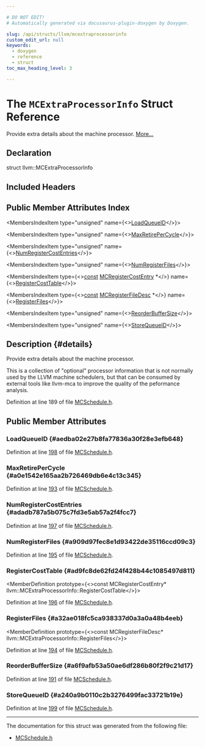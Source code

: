 ```yaml
---

# DO NOT EDIT!
# Automatically generated via docusaurus-plugin-doxygen by Doxygen.

slug: /api/structs/llvm/mcextraprocessorinfo
custom_edit_url: null
keywords:
  - doxygen
  - reference
  - struct
toc_max_heading_level: 3

---
```





# The `MCExtraProcessorInfo` Struct Reference

<DoxygenPage pluginConfig={pluginConfig}>

Provide extra details about the machine processor. <a href="#details">More...</a>

## Declaration

<CodeBlock>struct llvm::MCExtraProcessorInfo</CodeBlock>

## Included Headers

<IncludesList>
<IncludesListItem
  filePath="llvm/MC/MCSchedule.h"
  permalink="/docs/api/files/include/include/llvm/include/llvm/mc/mcschedule-h"
  isLocal="true" />
</IncludesList>

## Public Member Attributes Index

<MembersIndex>

<MembersIndexItem
  type="unsigned"
  name={<><a href="#aedba02e27b8fa77836a30f28e3efb648">LoadQueueID</a></>}>
</MembersIndexItem>

<MembersIndexItem
  type="unsigned"
  name={<><a href="#a0e1542e165aa2b726469db6e4c13c345">MaxRetirePerCycle</a></>}>
</MembersIndexItem>

<MembersIndexItem
  type="unsigned"
  name={<><a href="#adadb787a5b075c7fd3e5ab57a2f4fcc7">NumRegisterCostEntries</a></>}>
</MembersIndexItem>

<MembersIndexItem
  type="unsigned"
  name={<><a href="#a909d97fec8e1d93422de35116ccd09c3">NumRegisterFiles</a></>}>
</MembersIndexItem>

<MembersIndexItem
  type={<><a href="/docs/api/files/lib/lib/target/lib/target/aarch64/aarch64promoteconstant-cpp/#a90f8350fecae261c25be85d38b451bff">const</a> <a href="/docs/api/structs/llvm/mcregistercostentry">MCRegisterCostEntry</a> &#42;</>}
  name={<><a href="#ad9fc8de62fd24f428b44c1085497d811">RegisterCostTable</a></>}>
</MembersIndexItem>

<MembersIndexItem
  type={<><a href="/docs/api/files/lib/lib/target/lib/target/aarch64/aarch64promoteconstant-cpp/#a90f8350fecae261c25be85d38b451bff">const</a> <a href="/docs/api/structs/llvm/mcregisterfiledesc">MCRegisterFileDesc</a> &#42;</>}
  name={<><a href="#a32ae018fc5ca938337d0a3a0a48b4eeb">RegisterFiles</a></>}>
</MembersIndexItem>

<MembersIndexItem
  type="unsigned"
  name={<><a href="#a6f9afb53a50ae6df286b80f2f9c21d17">ReorderBufferSize</a></>}>
</MembersIndexItem>

<MembersIndexItem
  type="unsigned"
  name={<><a href="#a240a9b0110c2b3276499fac33721b19e">StoreQueueID</a></>}>
</MembersIndexItem>

</MembersIndex>

## Description {#details}

Provide extra details about the machine processor.

This is a collection of &quot;optional&quot; processor information that is not normally used by the LLVM machine schedulers, but that can be consumed by external tools like llvm-mca to improve the quality of the peformance analysis.

Definition at line 189 of file <a href="/docs/api/files/include/include/llvm/include/llvm/mc/mcschedule-h">MCSchedule.h</a>.

<SectionDefinition>

## Public Member Attributes

### LoadQueueID {#aedba02e27b8fa77836a30f28e3efb648}

<MemberDefinition
  prototype="unsigned llvm::MCExtraProcessorInfo::LoadQueueID">

Definition at line <a href="/docs/api/files/include/include/llvm/include/llvm/mc/mcschedule-h/#l00198">198</a> of file <a href="/docs/api/files/include/include/llvm/include/llvm/mc/mcschedule-h">MCSchedule.h</a>.
</MemberDefinition>

### MaxRetirePerCycle {#a0e1542e165aa2b726469db6e4c13c345}

<MemberDefinition
  prototype="unsigned llvm::MCExtraProcessorInfo::MaxRetirePerCycle">

Definition at line <a href="/docs/api/files/include/include/llvm/include/llvm/mc/mcschedule-h/#l00193">193</a> of file <a href="/docs/api/files/include/include/llvm/include/llvm/mc/mcschedule-h">MCSchedule.h</a>.
</MemberDefinition>

### NumRegisterCostEntries {#adadb787a5b075c7fd3e5ab57a2f4fcc7}

<MemberDefinition
  prototype="unsigned llvm::MCExtraProcessorInfo::NumRegisterCostEntries">

Definition at line <a href="/docs/api/files/include/include/llvm/include/llvm/mc/mcschedule-h/#l00197">197</a> of file <a href="/docs/api/files/include/include/llvm/include/llvm/mc/mcschedule-h">MCSchedule.h</a>.
</MemberDefinition>

### NumRegisterFiles {#a909d97fec8e1d93422de35116ccd09c3}

<MemberDefinition
  prototype="unsigned llvm::MCExtraProcessorInfo::NumRegisterFiles">

Definition at line <a href="/docs/api/files/include/include/llvm/include/llvm/mc/mcschedule-h/#l00195">195</a> of file <a href="/docs/api/files/include/include/llvm/include/llvm/mc/mcschedule-h">MCSchedule.h</a>.
</MemberDefinition>

### RegisterCostTable {#ad9fc8de62fd24f428b44c1085497d811}

<MemberDefinition
  prototype={<>const MCRegisterCostEntry&#42; llvm::MCExtraProcessorInfo::RegisterCostTable</>}>

Definition at line <a href="/docs/api/files/include/include/llvm/include/llvm/mc/mcschedule-h/#l00196">196</a> of file <a href="/docs/api/files/include/include/llvm/include/llvm/mc/mcschedule-h">MCSchedule.h</a>.
</MemberDefinition>

### RegisterFiles {#a32ae018fc5ca938337d0a3a0a48b4eeb}

<MemberDefinition
  prototype={<>const MCRegisterFileDesc&#42; llvm::MCExtraProcessorInfo::RegisterFiles</>}>

Definition at line <a href="/docs/api/files/include/include/llvm/include/llvm/mc/mcschedule-h/#l00194">194</a> of file <a href="/docs/api/files/include/include/llvm/include/llvm/mc/mcschedule-h">MCSchedule.h</a>.
</MemberDefinition>

### ReorderBufferSize {#a6f9afb53a50ae6df286b80f2f9c21d17}

<MemberDefinition
  prototype="unsigned llvm::MCExtraProcessorInfo::ReorderBufferSize">

Definition at line <a href="/docs/api/files/include/include/llvm/include/llvm/mc/mcschedule-h/#l00191">191</a> of file <a href="/docs/api/files/include/include/llvm/include/llvm/mc/mcschedule-h">MCSchedule.h</a>.
</MemberDefinition>

### StoreQueueID {#a240a9b0110c2b3276499fac33721b19e}

<MemberDefinition
  prototype="unsigned llvm::MCExtraProcessorInfo::StoreQueueID">

Definition at line <a href="/docs/api/files/include/include/llvm/include/llvm/mc/mcschedule-h/#l00199">199</a> of file <a href="/docs/api/files/include/include/llvm/include/llvm/mc/mcschedule-h">MCSchedule.h</a>.
</MemberDefinition>

</SectionDefinition>

<hr/>

The documentation for this struct was generated from the following file:

<ul>
<li><a href="/docs/api/files/include/include/llvm/include/llvm/mc/mcschedule-h">MCSchedule.h</a></li>
</ul>

</DoxygenPage>
